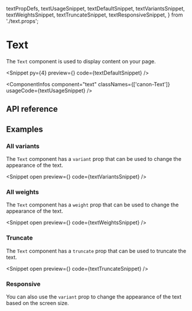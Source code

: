   textPropDefs,
  textUsageSnippet,
  textDefaultSnippet,
  textVariantsSnippet,
  textWeightsSnippet,
  textTruncateSnippet,
  textResponsiveSnippet,
} from './text.props';

# Text

The `Text` component is used to display content on your page.

<Snippet
  py={4}
  preview={<TextSnippet story="Default" />}
  code={textDefaultSnippet}
/>

<ComponentInfos
  component="text"
  classNames={['canon-Text']}
  usageCode={textUsageSnippet}
/>

## API reference

<PropsTable data={textPropDefs} />

## Examples

### All variants

The `Text` component has a `variant` prop that can be used to change the
appearance of the text.

<Snippet
  open
  preview={<TextSnippet story="AllVariants" />}
  code={textVariantsSnippet}
/>

### All weights

The `Text` component has a `weight` prop that can be used to change the
appearance of the text.

<Snippet
  open
  preview={<TextSnippet story="AllWeights" />}
  code={textWeightsSnippet}
/>

### Truncate

The `Text` component has a `truncate` prop that can be used to truncate the
text.

<Snippet
  open
  preview={<TextSnippet story="Truncate" />}
  code={textTruncateSnippet}
/>

### Responsive

You can also use the `variant` prop to change the appearance of the text based
on the screen size.

<CodeBlock code={textResponsiveSnippet} />
